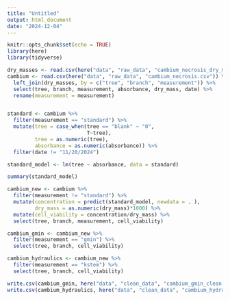 ```yaml
---
title: "Untitled"
output: html_document
date: "2024-12-04"
---
```


```r
knitr::opts_chunk$set(echo = TRUE)
library(here)
library(tidyverse)
```

```r
dry_masses <- read.csv(here("data", "raw_data", "cambium_necrosis_dry_mass.csv"))
cambium <- read.csv(here("data", "raw_data", "cambium_necrosis.csv")) %>% 
  left_join(dry_masses, by = c("tree", "branch", "measurement")) %>% 
  select(tree, branch, measurement, absorbance, dry_mass, date) %>% 
  rename(measurement = measurement)


standard <- cambium %>% 
  filter(measurement == "standard") %>% 
  mutate(tree = case_when(tree == "blank" ~ "0",
                          T~tree),
         tree = as.numeric(tree),
         absorbance = as.numeric(absorbance)) %>%
  filter(date != "11/20/2024")

standard_model <- lm(tree ~ absorbance, data = standard)

summary(standard_model)

cambium_new <- cambium %>% 
  filter(measurement != "standard") %>% 
  mutate(concentration = predict(standard_model, newdata = . ),
         dry_mass = as.numeric(dry_mass)*1000) %>% 
  mutate(cell_viability = concentration/dry_mass) %>% 
  select(tree, branch, measurement, cell_viability)

cambium_gmin <- cambium_new %>% 
  filter(measurement == "gmin") %>% 
  select(tree, branch, cell_viability)

cambium_hydraulics <- cambium_new %>% 
  filter(measurement == "kstem") %>% 
  select(tree, branch, cell_viability)

write.csv(cambium_gmin, here("data", "clean_data", "cambium_gmin_clean.csv"), row.names = F)
write.csv(cambium_hydraulics, here("data", "clean_data", "cambium_hydraulics_clean.csv"), row.names = F)


```

